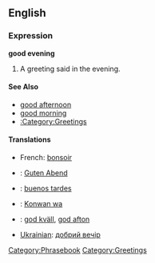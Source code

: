 ==English==

===Expression===
'''good evening'''
# A greeting said in the evening.

====See Also====
*[[good afternoon]]
*[[good morning]]
*[[:Category:Greetings]]

====Translations====
*French: [[bonsoir]]
*{{De}}: [[Guten Abend]]
*{{Es}}: [[buenos tardes]]
*{{ja}}: [[Konwan wa]]
*{{sv}}: [[god kväll]], [[god afton]]
*[[Ukrainian]]: [[добрий вечір]]

[[Category:Phrasebook]]
[[Category:Greetings]]